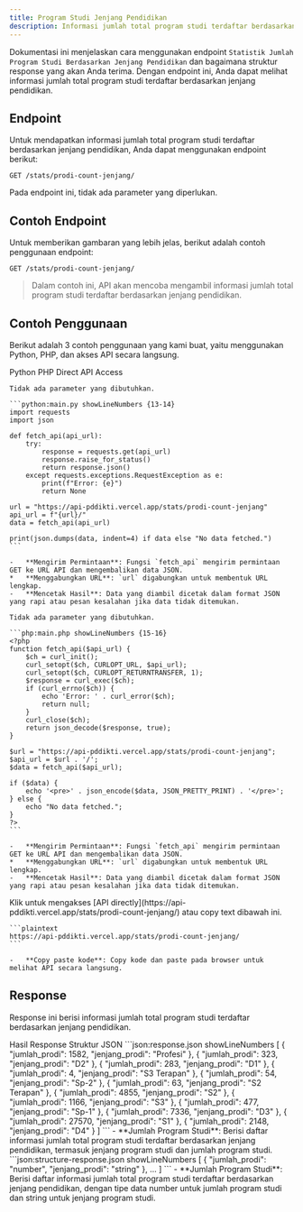 ```yaml
---
title: Program Studi Jenjang Pendidikan
description: Informasi jumlah total program studi terdaftar berdasarkan jenjang pendidikan.
---
```


Dokumentasi ini menjelaskan cara menggunakan endpoint `Statistik Jumlah Program Studi Berdasarkan Jenjang Pendidikan` dan bagaimana struktur response yang akan Anda terima. Dengan endpoint ini, Anda dapat melihat informasi jumlah total program studi terdaftar berdasarkan jenjang pendidikan.

## Endpoint

Untuk mendapatkan informasi jumlah total program studi terdaftar berdasarkan jenjang pendidikan, Anda dapat menggunakan endpoint berikut:

```plaintext
GET /stats/prodi-count-jenjang/
```

Pada endpoint ini, tidak ada parameter yang diperlukan.

## Contoh Endpoint

Untuk memberikan gambaran yang lebih jelas, berikut adalah contoh penggunaan endpoint:

```plaintext
GET /stats/prodi-count-jenjang/
```

> Dalam contoh ini, API akan mencoba mengambil informasi jumlah total program studi terdaftar berdasarkan jenjang pendidikan.

## Contoh Penggunaan

Berikut adalah 3 contoh penggunaan yang kami buat, yaitu menggunakan Python, PHP, dan akses API secara langsung.

<Tabs defaultValue="python" className="pt-5 pb-1">
  <TabsList>
    <TabsTrigger value="python">Python</TabsTrigger>
    <TabsTrigger value="php">PHP</TabsTrigger>
    <TabsTrigger value="direct">Direct API Access</TabsTrigger>
  </TabsList>
  <TabsContent value="python">

    Tidak ada parameter yang dibutuhkan.

    ```python:main.py showLineNumbers {13-14}
    import requests
    import json

    def fetch_api(api_url):
        try:
            response = requests.get(api_url)
            response.raise_for_status()
            return response.json()
        except requests.exceptions.RequestException as e:
            print(f"Error: {e}")
            return None

    url = "https://api-pddikti.vercel.app/stats/prodi-count-jenjang"
    api_url = f"{url}/"
    data = fetch_api(api_url)

    print(json.dumps(data, indent=4) if data else "No data fetched.")
    ```

    -   **Mengirim Permintaan**: Fungsi `fetch_api` mengirim permintaan GET ke URL API dan mengembalikan data JSON.
    *   **Menggabungkan URL**: `url` digabungkan untuk membentuk URL lengkap.
    -   **Mencetak Hasil**: Data yang diambil dicetak dalam format JSON yang rapi atau pesan kesalahan jika data tidak ditemukan.
  </TabsContent>
  <TabsContent value="php">

    Tidak ada parameter yang dibutuhkan.

    ```php:main.php showLineNumbers {15-16}
    <?php
    function fetch_api($api_url) {
        $ch = curl_init();
        curl_setopt($ch, CURLOPT_URL, $api_url);
        curl_setopt($ch, CURLOPT_RETURNTRANSFER, 1);
        $response = curl_exec($ch);
        if (curl_errno($ch)) {
            echo 'Error: ' . curl_error($ch);
            return null;
        }
        curl_close($ch);
        return json_decode($response, true);
    }

    $url = "https://api-pddikti.vercel.app/stats/prodi-count-jenjang";
    $api_url = $url . '/';
    $data = fetch_api($api_url);

    if ($data) {
        echo '<pre>' . json_encode($data, JSON_PRETTY_PRINT) . '</pre>';
    } else {
        echo "No data fetched.";
    }
    ?>
    ```

    -   **Mengirim Permintaan**: Fungsi `fetch_api` mengirim permintaan GET ke URL API dan mengembalikan data JSON.
    *   **Menggabungkan URL**: `url` digabungkan untuk membentuk URL lengkap.
    -   **Mencetak Hasil**: Data yang diambil dicetak dalam format JSON yang rapi atau pesan kesalahan jika data tidak ditemukan.
  </TabsContent>
  <TabsContent value="direct">
    Klik untuk mengakses [API directly](https://api-pddikti.vercel.app/stats/prodi-count-jenjang/) atau copy text dibawah ini.

    ```plaintext
    https://api-pddikti.vercel.app/stats/prodi-count-jenjang/
    ```

    -   **Copy paste kode**: Copy kode dan paste pada browser untuk melihat API secara langsung.
  </TabsContent>
</Tabs>

## Response

Response ini berisi informasi jumlah total program studi terdaftar berdasarkan jenjang pendidikan.

<Tabs defaultValue="hasil" className="pt-5 pb-1">
  <TabsList>
    <TabsTrigger value="hasil">Hasil Response</TabsTrigger>
    <TabsTrigger value="struktur">Struktur JSON</TabsTrigger>
  </TabsList>
  <TabsContent value="hasil">
    ```json:response.json showLineNumbers
    [
        {
            "jumlah_prodi": 1582,
            "jenjang_prodi": "Profesi"
        },
        {
            "jumlah_prodi": 323,
            "jenjang_prodi": "D2"
        },
        {
            "jumlah_prodi": 283,
            "jenjang_prodi": "D1"
        },
       {
           "jumlah_prodi": 4,
            "jenjang_prodi": "S3 Terapan"
        },
         {
            "jumlah_prodi": 54,
             "jenjang_prodi": "Sp-2"
         },
        {
            "jumlah_prodi": 63,
            "jenjang_prodi": "S2 Terapan"
        },
         {
            "jumlah_prodi": 4855,
            "jenjang_prodi": "S2"
        },
        {
            "jumlah_prodi": 1166,
            "jenjang_prodi": "S3"
         },
         {
            "jumlah_prodi": 477,
             "jenjang_prodi": "Sp-1"
        },
        {
           "jumlah_prodi": 7336,
            "jenjang_prodi": "D3"
        },
        {
            "jumlah_prodi": 27570,
            "jenjang_prodi": "S1"
        },
        {
            "jumlah_prodi": 2148,
            "jenjang_prodi": "D4"
         }
    ]
    ```
    -   **Jumlah Program Studi**: Berisi daftar informasi jumlah total program studi terdaftar berdasarkan jenjang pendidikan, termasuk jenjang program studi dan jumlah program studi.
  </TabsContent>
  <TabsContent value="struktur">
    ```json:structure-response.json showLineNumbers
    [
        {
            "jumlah_prodi": "number",
            "jenjang_prodi": "string"
        },
         ...
    ]
    ```
    -   **Jumlah Program Studi**: Berisi daftar informasi jumlah total program studi terdaftar berdasarkan jenjang pendidikan, dengan tipe data number untuk jumlah program studi dan string untuk jenjang program studi.
  </TabsContent>
</Tabs>